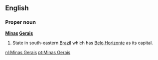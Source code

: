 ==English==

===Proper noun===
'''[[Minas]] [[Gerais]]'''

#State in south-eastern [[Brazil]] which has [[Belo Horizonte]] as its capital.

[[nl:Minas Gerais]]
[[pt:Minas Gerais]]